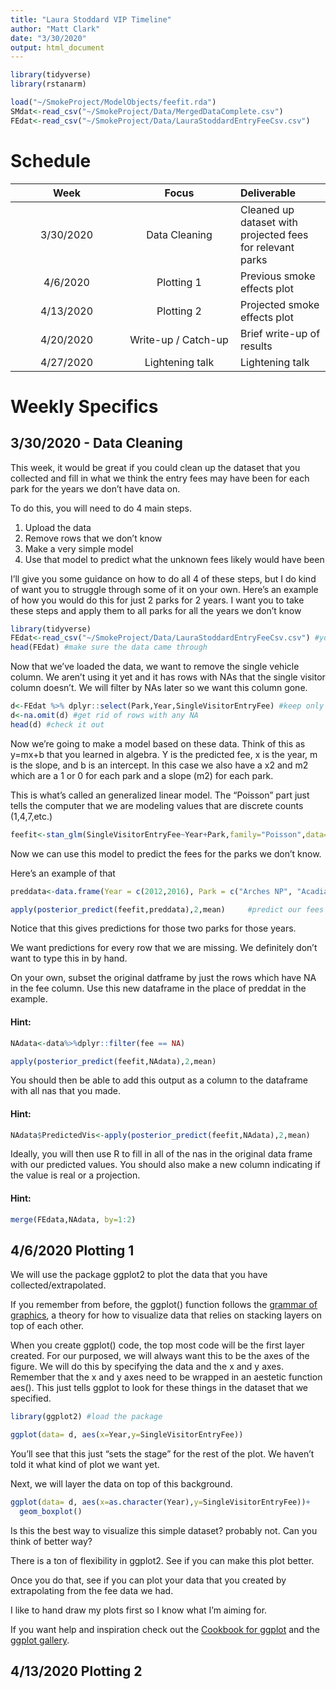 ```yaml
---
title: "Laura Stoddard VIP Timeline"
author: "Matt Clark"
date: "3/30/2020"
output: html_document
---
```


```r
library(tidyverse)
library(rstanarm)

load("~/SmokeProject/ModelObjects/feefit.rda")
SMdat<-read_csv("~/SmokeProject/Data/MergedDataComplete.csv")
FEdat<-read_csv("~/SmokeProject/Data/LauraStoddardEntryFeeCsv.csv")
```

Schedule
======

| Week| Focus |Deliverable
:---:|:---:|:---
3/30/2020 | Data Cleaning | Cleaned up dataset with projected fees for relevant parks
4/6/2020 | Plotting 1| Previous smoke effects plot
4/13/2020 | Plotting 2| Projected smoke effects plot
4/20/2020 | Write-up / Catch-up| Brief write-up of results
4/27/2020 | Lightening talk | Lightening talk 

Weekly Specifics
======

3/30/2020 - Data Cleaning
------

This week, it would be great if you could clean up the dataset that you collected and fill in what we think the entry fees may have been for each park for the years we don't have data on. 

To do this, you will need to do 4 main steps.

1. Upload the data
2. Remove rows that we don't know
3. Make a very simple model
4. Use that model to predict what the unknown fees likely would have been 

I'll give you some guidance on how to do all 4 of these steps, but I do kind of want you to struggle through some of it on your own. Here's an example of how you would do this for just 2 parks for 2 years. I want you to take these steps and apply them to all parks for all the years we don't know

```r
library(tidyverse)
FEdat<-read_csv("~/SmokeProject/Data/LauraStoddardEntryFeeCsv.csv") #you can call this whatever you want. Keep in mind that your file path will be different than mine!
head(FEdat) #make sure the data came through

```

Now that we've loaded the data, we want to remove the single vehicle column. We aren't using it yet and it has rows with NAs that the single visitor column doesn't. We will filter by NAs later so we want this column gone.

```r
d<-FEdat %>% dplyr::select(Park,Year,SingleVisitorEntryFee) #keep only these columns
d<-na.omit(d) #get rid of rows with any NA
head(d) #check it out
```

Now we're going to make a model based on these data. Think of this as y=mx+b that you learned in algebra. Y is the predicted fee, x is the year, m is the slope, and b is an intercept. In this case we also have a x2 and m2 which are a 1 or 0 for each park and a slope (m2) for each park. 

This is what's called an generalized linear model. The "Poisson" part just tells the computer that we are modeling values that are discrete counts (1,4,7,etc.)

```r
feefit<-stan_glm(SingleVisitorEntryFee~Year+Park,family="Poisson",data=d,iter=6000)
```

Now we can use this model to predict the fees for the parks we don't know.

Here's an example of that

```r
preddata<-data.frame(Year = c(2012,2016), Park = c("Arches NP", "Acadia NP")) #make a small, 2 row data frame

apply(posterior_predict(feefit,preddata),2,mean)     #predict our fees for thse parks for those years based on our model. 

```
Notice that this gives predictions for those two parks for those years.

We want predictions for every row that we are missing. We definitely don't want to type this in by hand.

On your own, subset the original datframe by just the rows which have NA in the fee column. Use this new dataframe in the place of preddat in the example.

#### Hint: 
```r
NAdata<-data%>%dplyr::filter(fee == NA)

apply(posterior_predict(feefit,NAdata),2,mean)  
```
You should then be able to add this output as a column to the dataframe with all nas that you made. 

#### Hint: 
```r
NAdata$PredictedVis<-apply(posterior_predict(feefit,NAdata),2,mean) 
```

Ideally, you will then use R to fill in all of the nas in the original data frame with our predicted values. You should also make a new column indicating if the value is real or a projection. 

#### Hint: 
```r
merge(FEdata,NAdata, by=1:2)

```


4/6/2020 Plotting 1
------

We will use the package ggplot2 to plot the data that you have collected/extrapolated. 

If you remember from before, the ggplot() function follows the [grammar of graphics](https://towardsdatascience.com/a-comprehensive-guide-to-the-grammar-of-graphics-for-effective-visualization-of-multi-dimensional-1f92b4ed4149), a theory for how to visualize data that relies on stacking layers on top of each other.

When you create ggplot() code, the top most code will be the first layer created. For our purposed, we will always want this to be the axes of the figure. We will do this by specifying the data and the x and y axes. Remember that the x and y axes need to be wrapped in an aestetic function aes(). This just tells ggplot to look for these things in the dataset that we specified. 

```r
library(ggplot2) #load the package

ggplot(data= d, aes(x=Year,y=SingleVisitorEntryFee))


```


You'll see that this just "sets the stage" for the rest of the plot. We haven't told it what kind of plot we want yet. 

Next, we will layer the data on top of this background.

```r
ggplot(data= d, aes(x=as.character(Year),y=SingleVisitorEntryFee))+
  geom_boxplot()
```

Is this the best way to visualize this simple dataset? probably not. Can you think of  better way?

There is a ton of flexibility in ggplot2. See if you can make this plot better.


Once you do that, see if you can plot your data that you created by extrapolating from the fee data we had. 

I like to hand draw my plots first so I know what I'm aiming for.

If you want help and inspiration check out the [Cookbook for ggplot](http://www.cookbook-r.com/Graphs/) and the [ggplot gallery](https://www.r-graph-gallery.com/).





4/13/2020 Plotting 2
------
